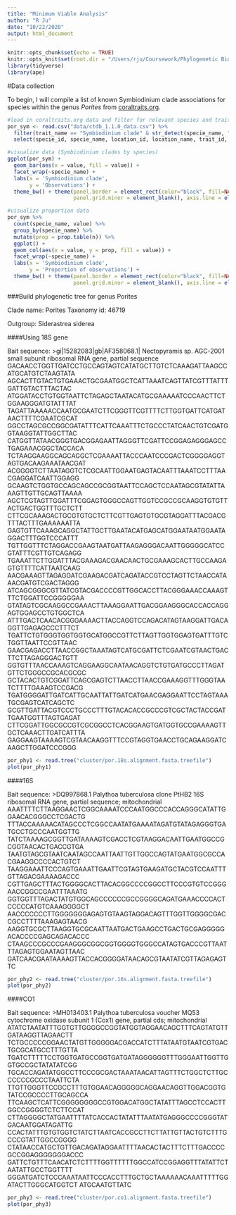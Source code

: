 ```yaml
---
title: "Minimum Viable Analysis"
author: "R Ju"
date: "10/22/2020"
output: html_document
---
```


```r
knitr::opts_chunk$set(echo = TRUE)
knitr::opts_knit$set(root.dir = "/Users/rju/Coursework/Phylogenetic Biology/finalproject/")
library(tidyverse)
library(ape)
```
#Data collection

To begin, I will compile a list of known Symbiodinium clade associations for species within the genus *Porites* from [coraltraits.org](coraltraits.org).

```r

#load in coraltraits.org data and filter for relevant species and trait
por_sym <- read.csv("data/ctdb_1.1.0_data.csv") %>%
  filter(trait_name == "Symbiodinium clade" & str_detect(specie_name, "Porites")) %>%
  select(specie_id, specie_name, location_id, location_name, trait_id, trait_name, methodology_id, methodology_name, value)

#visualize data (Symbiodinium clades by species)
ggplot(por_sym) +
  geom_bar(aes(x = value, fill = value)) + 
  facet_wrap(~specie_name) + 
  labs(x = 'Symbiodinium clade',
       y = 'Observations') +
  theme_bw() + theme(panel.border = element_rect(color="black", fill=NA, size=0.75), panel.grid.major = element_blank(),
                     panel.grid.minor = element_blank(), axis.line = element_blank()) 

#visualize proportion data
por_sym %>%
  count(specie_name, value) %>%
  group_by(specie_name) %>%
  mutate(prop = prop.table(n)) %>%
  ggplot() +
  geom_col(aes(x = value, y = prop, fill = value)) + 
  facet_wrap(~specie_name) + 
  labs(x = 'Symbiodinium clade',
       y = 'Proportion of observations') +
  theme_bw() + theme(panel.border = element_rect(color="black", fill=NA, size=0.75), panel.grid.major = element_blank(),
                     panel.grid.minor = element_blank(), axis.line = element_blank()) 
```


###Build phylogenetic tree for genus Porites

Clade name: Porites
Taxonomy id: 46719

Outgroup: Siderastrea siderea 

####Using 18S gene

Bait sequence:
>gi|15282083|gb|AF358068.1| Nectopyramis sp. AGC-2001 small subunit ribosomal RNA gene, partial sequence
    GACAACCTGGTTGATCCTGCCAGTAGTCATATGCTTGTCTCAAAGATTAAGCCATGCATGTCTAAGTATA
    AGCACTTGTACTGTGAAACTGCGAATGGCTCATTAAATCAGTTATCGTTTATTTGATTGTACTTTACTAC
    ATGGATACCTGTGGTAATTCTAGAGCTAATACATGCGAAAAATCCCAACTTCTGGAAGGGATGTATTTAT
    TAGATTAAAAACCAATGCGAATCTTCGGGTTCGTTTTCTTGGTGATTCATGATAACTTTTCGAATCGCAT
    GGCCTAGCGCCGGCGATATTTCATTCAAATTTCTGCCCTATCAACTGTCGATGGTAAGGTATTGGCTTAC
    CATGGTTATAACGGGTGACGGAGAATTAGGGTTCGATTCCGGAGAGGGAGCCTGAGAAACGGCTACCACA
    TCTAAGGAAGGCAGCAGGCTCGAAAATTACCCAATCCCGACTCGGGGAGGTAGTGACAAGAAATAACGAT
    ACGGGGTCTTAATAGGTCTCGCAATTGGAATGAGTACAATTTAAATCCTTTAACGAGGATCAATTGGAGG
    GCAAGTCTGGTGCCAGCAGCCGCGGTAATTCCAGCTCCAATAGCGTATATTAAAGTTGTTGCAGTTAAAA
    AGCTCGTAGTTGGATTTCGGAGTGGGCCAGTTGGTCCGCCGCAAGGTGTGTTACTGACTGGTTTGCTCTT
    CTTCGCAAAGACTGCGTGTGCTCTTCGTTGAGTGTGCGTAGGATTTACGACGTTTACTTTGAAAAAATTA
    GAGTGTTCAAAGCAGGCTATTGCTTGAATACATGAGCATGGAATAATGGAATAGGACTTTGGTCCCATTT
    TGTTGGTTTCTAGGACCGAAGTAATGATTAAGAGGGACAATTGGGGGCATCCGTATTTCGTTGTCAGAGG
    TGAAATTCTTGGATTTACGAAAGACGAACAACTGCGAAAGCACTTGCCAAGAGTGTTTTCATTAATCAAG
    AACGAAAGTTAGAGGATCGAAGACGATCAGATACCGTCCTAGTTCTAACCATAAACGATGTCGACTAGGG
    ATCAGCGGGCGTTATCGTACGACCCCGTTGGCACCTTACGGGAAACCAAAGTTTCTGGATTCCGGGGGAA
    GTATAGTCGCAAGGCCGAAACTTAAAGGAATTGACGGAAGGGCACCACCAGGAGTGGAGCCTGTGGCTCA
    ATTTGACTCAACACGGGAAAACTTACCAGGTCCAGACATAGTAAGGATTGACAGGTTGAGAGCCCTTTCT
    TGATTCTGTGGGTGGTGGTGCATGGCCGTTCTTAGTTGGTGGAGTGATTTGTCTGGTTAATTCCGTTAAC
    GAACGAGACCTTAACCGGCTAAATAGTCATGCGATTCTCGAATCGTAACTGACTTCTTAGAGGGACTGTT
    GGTGTTTAACCAAAGTCAGGAAGGCAATAACAGGTCTGTGATGCCCTTAGATGTTCTGGGCCGCACGCGC
    GCTACACTGTCGGATTCAGCGAGTCTTAACCTTAACCGAAAGGTTTGGGTAATCTTTTGAAAGTCCGACG
    TGATGGGGATTGATCATTGCAATTATTGATCATGAACGAGGAATTCCTAGTAAATGCGAGTCATCAGCTC
    GCGTTGATTACGTCCCTGCCCTTTGTACACACCGCCCGTCGCTACTACCGATTGAATGGTTTAGTGAGAT
    CTTCGGATTGGCGCCGTCGCGGCCTCACGGAAGTGATGGTGCCGAAAAGTTGCTCAAACTTGATCATTTA
    GAGGAAGTAAAAGTCGTAACAAGGTTTCCGTAGGTGAACCTGCAGAAGGATCAAGCTTGGATCCCGGG


```r
por_phy1 <- read.tree("cluster/por.18s.alignment.fasta.treefile")
plot(por_phy1)
```

####16S

Bait sequence:
>DQ997868.1 Palythoa tuberculosa clone PtHB2 16S ribosomal RNA gene, partial sequence; mitochondrial
AAATTTTCTTAAGGAACTCGGCAAAATCCCAATGGCCCACCAGGGCATATTGGAACACGGGCCTCGACTG
TTTACCAAAAACATAGCCCTCGGCCAATATGAAAATAGATGTATAGAGGGTGATGCCTGCCCAATGGTTG
TATCTAAAAGCGGTTGATAAAAGTCGACCTCGTAAGGACAATTGAATGGCCGCGGTAACACTGACCGTGA
TAATGTAGCGTAATCAATAGCCAATTAATTGTTGGCCAGTATGAATGGCGCCACGAAGGCCCCACTGTCT
TAAGGAAATTCCCAGTGAAATTGAATTCGTAGTGAAGATGCTACGTCCAATTTGTTAGACGAAAAGACCC
CGTTGAGCTTTACTGGGGCACTTACACGGCCCCGGCCTTCCCGTGTCCGGGAACCGGCCGAATTTAAATG
GGTGGTTTAGACTATGTGGCAGCCCCCCGCCGGGGCAGATGAAACCCCACTCCCCCATGTCAAAGGGGCT
AACCCCCCCTTGGGGGGGAGAGTGTAAGTAGGACAGTTTGGTTGGGGCGACCGCCTTTTAAAGAGTAACG
AAGGTGCGCTTAAGGTGCGCAATTAATGACTGAAGCCTGACTGCGAGGGGGACACCCCGAGCAGACACCC
CTAAGCCCGCCCGAAGGGCGGCGGTGGGGTGGGCCATAGTGACCCGTTAATTTAGAGTGGAATAGTTAAC
GATCAACGAATAAAAGTTACCACGGGGATAACAGCGTAATATCGTTAGAGAGTTC

```r
por_phy2 <- read.tree("cluster/por.16s.alignment.fasta.treefile")
plot(por_phy2)
```

####CO1 

Bait sequence:
>MH013403.1 Palythoa tuberculosa voucher MQ53 cytochrome oxidase subunit 1 (Cox1) gene, partial cds; mitochondrial
ATATCTAATATTTGGTGTTGGGGCCGGTATGGTAGGAACAGCTTTCAGTATGTTGATAAGGTTAGAACTT
TCTGCCCCCGGAACTATGTTGGGGGACGACCATCTTTATAATGTAATCGTGACTGCGCATGCCTTTGTTA
TGATCTTTTTCCTGGTGATGCCGGTGATGATAGGGGGGTTTGGGAATTGGTTGGTGCCGCTATATATCGG
TGCACCAGATATGGCCTTCCCGCGACTAAATAACATTAGTTTCTGGCTCTTGCCCCCCGCCCTAATTCTA
TTGTTGGGTTCCGCCTTTGTGGAACAGGGGGCAGGAACAGGTTGGACGGTGTATCCGCCCCTTGCAGCCA
TTCAAGCTCATTCGGGGGGGGCCGTGGACATGGCTATATTTAGCCTCCACTTGGCCGGGGTCTCTTCCAT
CTTAGGGGCTATGAATTTTATCACCACTATATTTAATATGAGGGCCCCGGGTATGACAATGGATAGATTG
CCACTATTTGTGTGGTCTATCTTAATCACCGCCTTCTTATTGTTACTGTCTTTGCCCGTATTGGCCGGGG
CTATAACCATGCTGTTGACAGATAGGAATTTTAACACTACTTTCTTTGACCCCGCCGGAGGGGGGGACCC
GATTCTGTTTCAACATCTCTTTTGGTTTTTTGGCCATCCGGAGGTTTATATTCTAATATTGCCTGGTTTT
GGGATGATCTCCCAAATAATTCCCACCTTTGCTGCTAAAAAACAAATTTTTGGATACTTGGGCATGGTCT
ATGCAATGTTATC

```r
por_phy3 <- read.tree("cluster/por.co1.alignment.fasta.treefile")
plot(por_phy3)
```

